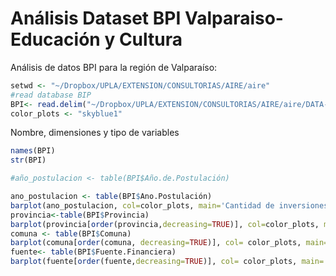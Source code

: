 Análisis Dataset BPI Valparaiso-Educación y Cultura
========================================================

Análisis de datos BPI para la región de Valparaíso:

```r
setwd <- "~/Dropbox/UPLA/EXTENSION/CONSULTORIAS/AIRE/aire"
#read database BIP
BPI<- read.delim("~/Dropbox/UPLA/EXTENSION/CONSULTORIAS/AIRE/aire/DATA-BIP/BPI utf8.txt")
color_plots <- "skyblue1"
```

Nombre, dimensiones y tipo de variables
```r
names(BPI)
str(BPI)
```

```r
#año_postulacion <- table(BPI$Año.de.Postulación)

```


```r
ano_postulacion <- table(BPI$Ano.Postulación)
barplot(ano_postulacion, col=color_plots, main='Cantidad de inversiones por año de postulación')
provincia<-table(BPI$Provincia)
barplot(provincia[order(provincia,decreasing=TRUE)], col=color_plots, main='Cantidad de inversiones por Provincia', las=2, cex.names=0.6)
comuna <- table(BPI$Comuna)
barplot(comuna[order(comuna, decreasing=TRUE)], col= color_plots, main='Cantidad de inversiones por Comuna', las=2, cex.names=0.6)
fuente<- table(BPI$Fuente.Financiera)
barplot(fuente[order(fuente,decreasing=TRUE)], col= color_plots, main='Cantidad de inversiones por Comuna',las=2, cex.names=0.5)

```





